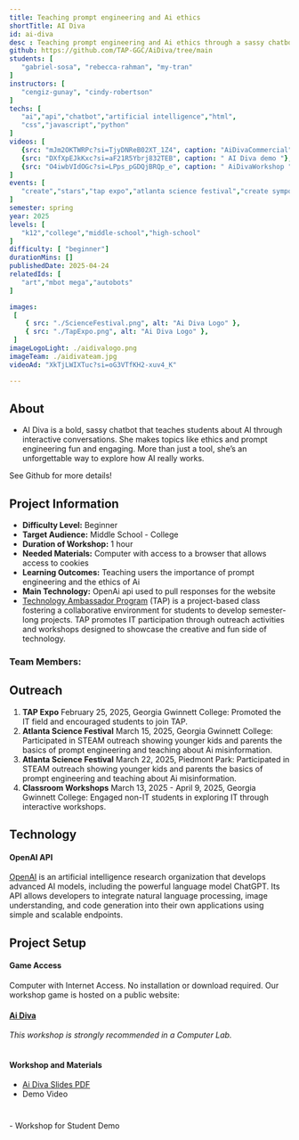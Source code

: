 ```yaml
---
title: Teaching prompt engineering and Ai ethics
shortTitle: AI Diva
id: ai-diva
desc : Teaching prompt engineering and Ai ethics through a sassy chatbot and a 20 questions mini game
github: https://github.com/TAP-GGC/AiDiva/tree/main
students: [
   "gabriel-sosa", "rebecca-rahman", "my-tran"
]
instructors: [
   "cengiz-gunay", "cindy-robertson"
]
techs: [
   "ai","api","chatbot","artificial intelligence","html",
   "css","javascript","python"
]
videos: [
   {src: "mJm2OKTWRPc?si=TjyDNReB02XT_1Z4", caption: "AiDivaCommercial"},
   {src: "DXfXpEJkKxc?si=aF21R5Ybrj832TEB", caption: " AI Diva demo "},
   {src: "O4iwbVIdOGc?si=LPps_pGDQjBRQp_e", caption: " AiDivaWorkshop "},
]
events: [
   "create","stars","tap expo","atlanta science festival","create symposium"
]
semester: spring
year: 2025
levels: [
   "k12","college","middle-school","high-school"
]
difficulty: [ "beginner"]
durationMins: []
publishedDate: 2025-04-24
relatedIds: [
   "art","mbot mega","autobots"
]

images:
 [
    { src: "./ScienceFestival.png", alt: "Ai Diva Logo" },
    { src: "./TapExpo.png", alt: "Ai Diva Logo" },
 ]
imageLogoLight: ./aidivalogo.png
imageTeam: ./aidivateam.jpg
videoAd: "XkTjLWIXTuc?si=oG3VTfKH2-xuv4_K"

---
```



## About

* AI Diva is a bold, sassy chatbot that teaches students about AI through interactive conversations.
She makes topics like ethics and prompt engineering fun and engaging. More than just a tool, she’s an
unforgettable way to explore how AI really works.


See Github for more details!


## Project Information

* **Difficulty Level:** Beginner
* **Target Audience:** Middle School - College
* **Duration of Workshop:** 1 hour
* **Needed Materials:** Computer with access to a browser that allows access to cookies
* **Learning Outcomes:** Teaching users the importance of prompt engineering and the ethics of Ai
* **Main Technology:** OpenAi api used to pull responses for the website
* [Technology Ambassador Program](https://tapggc.org/) (TAP) is a project-based class fostering a collaborative environment for students to develop semester-long projects. TAP promotes IT participation through outreach activities and workshops designed to showcase the creative and fun side of technology.


### Team Members:
<Photo src={GroupPhoto.src} alt="Ai Diva Group Photo" caption="Left to Right: Gabe Sosa, Rebecca Rahim, My Tran"/>


## Outreach
1. **TAP Expo**
February 25, 2025, Georgia Gwinnett College: Promoted the IT field and encouraged students to join TAP.
2. **Atlanta Science Festival**
March 15, 2025, Georgia Gwinnett College: Participated in STEAM outreach showing younger kids and parents the basics of prompt engineering and teaching about Ai misinformation.
3. **Atlanta Science Festival**
March 22, 2025, Piedmont Park: Participated in STEAM outreach showing younger kids and parents the basics of prompt engineering and teaching about Ai misinformation.
4. **Classroom Workshops**
March 13, 2025 - April 9, 2025, Georgia Gwinnett College: Engaged non-IT students in exploring IT through interactive workshops.


## Technology

#### OpenAI API
<Logo src={OpenAI.src} alt="OpenAILogo"/>

[OpenAI](https://openai.com/) is an artificial intelligence research organization that develops advanced AI models, including the powerful language model ChatGPT. Its API allows developers to integrate natural language processing, image understanding, and code generation into their own applications using simple and scalable endpoints.

## Project Setup

#### Game Access
Computer with Internet Access. No installation or download required.
Our workshop game is hosted on a public website:
#### <a href="https://tap-ggc.github.io/AiDiva/" target="_blank" rel="noopener noreferrer">Ai Diva</a>
*This workshop is strongly recommended in a Computer Lab.*<br /><br />

#### Workshop and Materials
- <a href="https://github.com/TAP-GGC/AiDiva/blob/main/documents/workshop%20materials/Ai_Diva_Slides.pdf" target="_blank" rel="noopener noreferrer">Ai Diva Slides PDF</a>
- Demo Video
<Clip src="DXfXpEJkKxc" showIframe={true} />
<div style="margin: 40px;"></div>
- Workshop for Student Demo
<Clip src="O4iwbVIdOGc" showIframe={true} />